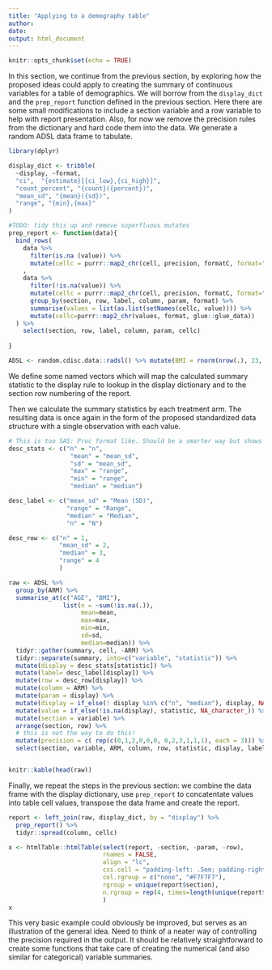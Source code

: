 ```yaml
---
title: "Applying to a demography table"
author: 
date: 
output: html_document
---
```

  
```r
knitr::opts_chunk$set(echo = TRUE)
```

In this section, we continue from the previous section, by exploring how the proposed ideas could apply to creating the summary of continuous variables for a table of demographics.
We will borrow from the `display_dict` and the `prep_report` function defined in the previous section. Here there are some small modifications to include a section variable and a row variable to help with report presentation. Also, for now we remove the precision rules from the dictionary and hard code them into the data. We generate a random ADSL data frame to tabulate.

```r
library(dplyr)

display_dict <- tribble(
  ~display, ~format,
  "ci",  "{estimate}[{ci_low},{ci_high}]",
  "count_percent", "{count}({percent})",
  "mean_sd", "{mean}({sd})",
  "range", "{min},{max}"
)

#TODO: tidy this up and remove superfluous mutates
prep_report <- function(data){
  bind_rows(
    data %>%
      filter(is.na (value)) %>%
      mutate(cellc = purrr::map2_chr(cell, precision, formatC, format="f"))
    ,
    data %>%
      filter(!is.na(value)) %>%
      mutate(cellc = purrr::map2_chr(cell, precision, formatC, format="f")) %>%
      group_by(section, row, label, column, param, format) %>%
      summarise(values = list(as.list(setNames(cellc, value)))) %>%
      mutate(cellc=purrr::map2_chr(values, format, glue::glue_data))
  ) %>%
    select(section, row, label, column, param, cellc)
  
}

ADSL <- random.cdisc.data::radsl() %>% mutate(BMI = rnorm(nrow(.), 23, 2))
```


We define some named vectors which will map the calculated summary statistic to the display rule to lookup in the display dictionary and to the section row numbering of the report.

Then we calculate the summary statistics by each treatment arm. The resulting data is once again in the form of the proposed standardized data structure with
a single observation with each value.

```r

# This is too SAS: Proc format like. Should be a smarter way but shows the idea.
desc_stats <- c("n" = "n",
                 "mean" = "mean_sd",
                 "sd" = "mean_sd",
                 "max" = "range",
                 "min" = "range",
                 "median" = "median")

desc_label <- c("mean_sd" = "Mean (SD)",
                "range" = "Range",
                "median" = "Median",
                "n" = "N")

desc_row <- c("n" = 1,
              "mean_sd" = 2,
              "median" = 3,
              "range" = 4
              )

raw <- ADSL %>%
  group_by(ARM) %>%
  summarise_at(c("AGE", "BMI"),
               list(n = ~sum(!is.na(.)),
                    mean=mean,
                    max=max,
                    min=min,
                    sd=sd,
                    median=median)) %>%
  tidyr::gather(summary, cell, -ARM) %>%
  tidyr::separate(summary, into=c("variable", "statistic")) %>%
  mutate(display = desc_stats[statistic]) %>%
  mutate(label= desc_label[display]) %>%
  mutate(row = desc_row[display]) %>%
  mutate(column = ARM) %>%
  mutate(param = display) %>%
  mutate(display = if_else(! display %in% c("n", "median"), display, NA_character_))%>%
  mutate(value = if_else(!is.na(display), statistic, NA_character_)) %>%
  mutate(section = variable) %>% 
  arrange(section, row) %>% 
  # this is not the way to do this!
  mutate(precision = c( rep(c(0,1,2,0,0,0, 0,2,3,1,1,1), each = 3))) %>% 
  select(section, variable, ARM, column, row, statistic, display, label, param, value, cell, precision)


knitr::kable(head(raw))
```


Finally, we repeat the steps in the previous section: we combine the data frame with the display dictionary,  use `prep_report` to concatentate values into table cell values, transpose the data frame and create the report.

```r
report <- left_join(raw, display_dict, by = "display") %>%
  prep_report() %>% 
  tidyr::spread(column, cellc)

x <- htmlTable::htmlTable(select(report, -section, -param, -row),
                          rnames = FALSE,
                          align = "lc",
                          css.cell = "padding-left: .5em; padding-right: .2em;",
                          col.rgroup = c("none", "#F7F7F7"),
                          rgroup = unique(report$section),
                          n.rgroup = rep(4, times=length(unique(report$section)))
                          )
x

```

This very basic example could obviously be improved, but serves as an illustration of the general idea. Need to think of a neater way of controlling the precision required in the output. It should be relatively straightforward to create some functions that take care of creating the numerical (and also similar for categorical) variable summaries.

